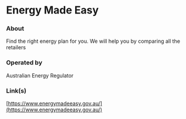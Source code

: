 # Energy Made Easy

### About

Find the right energy plan for you. We will help you by comparing all the retailers

### Operated by

Australian Energy Regulator

### Link(s)

[https://www.energymadeeasy.gov.au/](https://www.energymadeeasy.gov.au/)
